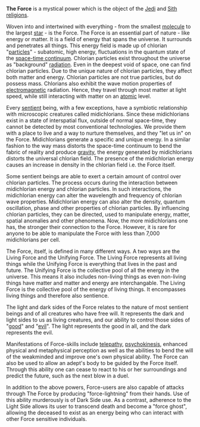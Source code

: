 '''The Force''' is a mystical power which is the object of the [[Jedi]] and [[Sith]] [[religion]]s.

Woven into and intertwined with everything - from the smallest [[molecule]] to the largest [[star]] - is the Force. The Force is an essential part of nature - like energy or matter. It is a field of energy that spans the universe. It surrounds and penetrates all things. This energy field is made up of chlorian "[[particle]]s" - subatomic, high energy, fluctuations in the quantum state of the [[space-time continuum]]. Chlorian particles exist throughout the universe as "background" [[radiation]]. Even in the deepest void of space, one can find chlorian particles. Due to the unique nature of chlorian particles, they affect both matter and energy. Chlorian particles are not true particles, but do possess mass. Chlorians also exhibit the wave motion properties of [[electromagnetic]] radiation. Hence, they travel through most matter at light speed, while still interacting with matter on an [[atom]]ic level.

Every [[sentient]] being, with a few exceptions, have a symbiotic relationship with microscopic creatures called midichlorians. Since these midichlorians exist in a state of interspatial flux, outside of normal space-time, they cannot be detected by most conventional technologies. We provide them with a place to live and a way to nurture themselves, and they "let us in" on the Force. Midichlorians generate a specific and unique energy. In a similar fashion to the way mass distorts the space-time continuum to bend the fabric of reality and produce [[gravity]], the energy generated by midichlorians distorts the universal chlorian field. The presence of the midichlorian energy causes an increase in density in the chlorian field i.e. the Force itself.

Some sentient beings are able to exert a certain amount of control over chlorian particles. The process occurs during the interaction between midichlorian energy and chlorian particles. In such interactions, the midichlorian energy can alter the wavelength and frequency of chlorian wave properties. Midichlorian energy can also alter the density, quantum oscillation, phase and other properties of chlorian particles. By influencing chlorian particles, they can be directed, used to manipulate energy, matter, spatial anomalies and other phenomena. Now, the more midichlorians one has, the stronger their connection to the Force. However, it is rare for anyone to be able to manipulate the Force with less than 7,000 midichlorians per cell.

The Force, itself, is defined in many different ways. A two ways are the Living Force and the Unifying Force. The Living Force represents all living things while the Unifying Force is everything that lives in the past and future. The Unifying Force is the collective pool of all the energy in the universe. This means it also includes non-living things as even non-living things have matter and matter and energy are interchangable. The Living Force is the collective pool of the energy of living things. It encompasses living things and therefore also sentience.

The light and dark sides of the Force relates to the nature of most sentient beings and of all creatures who have free will. It represents the dark and light sides to us as living creatures, and our ability to control those sides of "[[good]]" and "[[evil]]". The light represents the good in all, and the dark represents the evil.

Manifestations of Force-skills include [[telepathy]], [[psychokinesis]], enhanced physical and metaphysical perception as well as the abilities to bend the will of the weakminded and improve one's own physical ability.  The Force can also be used to allow an adept's body to be guided by the Force itself. Through this ability one can cease to react to his or her surroundings and predict the future, such as the next blow in a duel.

In addition to the above powers, Force-users are also capable of attacks through The Force by producing "force-lightning" from their hands. Use of this ability murderously is of Dark Side use. As a contrast, adherence to the Light Side allows its user to transcend death and become a "force ghost", allowing the deceased to exist as an energy being who can interact with other Force sensitive individuals.